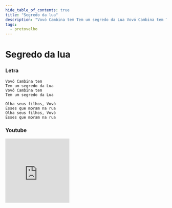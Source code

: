 ```yaml
---
hide_table_of_contents: true
title: "Segredo da lua"
description: "Vovó Cambina tem Tem um segredo da Lua Vovó Cambina tem Tem um segredo da Lua Olha seus filhos, Vovó Esses que moram na rua Olha seus filhos, Vovó Esses que moram na rua"
tags:
  - pretovelho
---
```


# Segredo da lua

### Letra

```text
Vovó Cambina tem
Tem um segredo da Lua
Vovó Cambina tem
Tem um segredo da Lua

Olha seus filhos, Vovó
Esses que moram na rua
Olha seus filhos, Vovó
Esses que moram na rua
```

### Youtube

<iframe
  width="200"
  height="200"
  src="https://www.youtube.com/embed/WixrPZOh-Jc"
  title="YouTube video player"
  frameborder="0"
  allow="accelerometer; autoplay; clipboard-write; encrypted-media; gyroscope; picture-in-picture; web-share"
  referrerpolicy="strict-origin-when-cross-origin"
  allowfullscreen
></iframe>